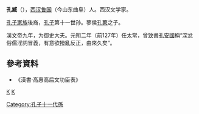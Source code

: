 '''孔臧'''（{{bd|?||?|}}），[[西汉|西汉]][[鲁国|鲁国]]（今山东曲阜）人。西汉文学家。

[[孔子家族|孔子家族]]後裔，[[孔子|孔子]]第十一世孙。蓼侯[[孔藂|孔藂]]之子。

漢文帝九年，为御史大夫。元朔二年（前127年）任太常，曾致書[[孔安國|孔安國]]稱“深忿俗儒淫詞冒義，有意欲撥亂反正，由來久矣”。
==參考資料==
{{Wikisource author}}
*《漢書·高惠高后文功臣表》
[[category:西漢政治人物|K]]
[[category:漢朝作家|K]]
[[Category:孔子十一代孫|Category:孔子十一代孫]]